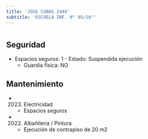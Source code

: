 ```yaml
---
title: 'JOSE CUBAS 2440'
subtitle: 'ESCUELA INF. N° 05/16°'
---
```


#


## Seguridad

*  Espacios seguros: 1 - Estado: Suspendida ejecución 
    + Guardia física: NO





## Mantenimiento

*  (2023) Electricidad 
    + Espacios seguros

*  (2022) Albañileria / Pintura 
    + Ejecución de contrapiso de 20 m2



